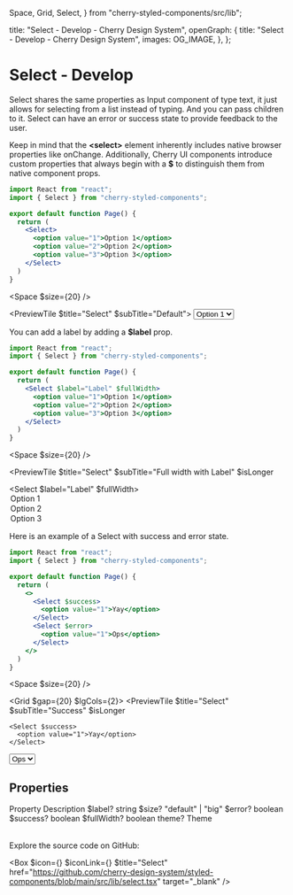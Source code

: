   Space,
  Grid,
  Select,
} from "cherry-styled-components/src/lib";

  title: "Select - Develop - Cherry Design System",
  openGraph: {
    title: "Select - Develop - Cherry Design System",
    images: OG_IMAGE,
  },
};

# Select - Develop

Select shares the same properties as Input component of type text, it just allows for selecting from a list instead of typing. And you can pass children to it. Select can have an error or success state to provide feedback to the user.

Keep in mind that the **\<select>** element inherently includes native browser properties like onChange. Additionally, Cherry UI components introduce custom properties that always begin with a **$** to distinguish them from native component props.

```jsx
import React from "react";
import { Select } from "cherry-styled-components";

export default function Page() {
  return (
    <Select>
      <option value="1">Option 1</option>
      <option value="2">Option 2</option>
      <option value="3">Option 3</option>
    </Select>
  )
}
```

<Space $size={20} />

<PreviewTile $title="Select" $subTitle="Default">
  <Select>
    <option value="1">Option 1</option>
    <option value="2">Option 2</option>
    <option value="3">Option 3</option>
  </Select>
</PreviewTile>

You can add a label by adding a **$label** prop.

```jsx
import React from "react";
import { Select } from "cherry-styled-components";

export default function Page() {
  return (
    <Select $label="Label" $fullWidth>
      <option value="1">Option 1</option>
      <option value="2">Option 2</option>
      <option value="3">Option 3</option>
    </Select>
  )
}
```
<Space $size={20} />

<PreviewTile
  $title="Select"
  $subTitle="Full width with Label"
  $isLonger
>
  <Select $label="Label" $fullWidth>
    <option value="1">Option 1</option>
    <option value="2">Option 2</option>
    <option value="3">Option 3</option>
  </Select>
</PreviewTile>

Here is an example of a Select with success and error state.

```jsx
import React from "react";
import { Select } from "cherry-styled-components";

export default function Page() {
  return (
    <>
      <Select $success>
        <option value="1">Yay</option>
      </Select>
      <Select $error>
        <option value="1">Ops</option>
      </Select>
    </>
  )
}
```
<Space $size={20} />

<Grid $gap={20} $lgCols={2}>
  <PreviewTile
    $title="Select"
    $subTitle="Success"
    $isLonger
  >
    <Select $success>
      <option value="1">Yay</option>
    </Select>
  </PreviewTile>
  <PreviewTile
    $title="Select"
    $subTitle="Error"
    $isLonger
  >
    <Select $error>
      <option value="1">Ops</option>
    </Select>
  </PreviewTile>
</Grid>

## Properties

<Table>
  <TableRow>
    <TableHead>Property</TableHead>
    <TableHead>Description</TableHead>
  </TableRow>
  <TableRow>
    <TableData $code>$label?</TableData>
    <TableData>string</TableData>
  </TableRow>
  <TableRow>
    <TableData $code>$size?</TableData>
    <TableData>"default" | "big"</TableData>
  </TableRow>
  <TableRow>
    <TableData $code>$error?</TableData>
    <TableData>boolean</TableData>
  </TableRow>
  <TableRow>
    <TableData $code>$success?</TableData>
    <TableData>boolean</TableData>
  </TableRow>
  <TableRow>
    <TableData $code>$fullWidth?</TableData>
    <TableData>boolean</TableData>
  </TableRow>
  <TableRow>
    <TableData $code>theme?</TableData>
    <TableData>Theme</TableData>
  </TableRow>
</Table>

Explore the source code on GitHub:

<Box
  $icon={<IconFile />}
  $iconLink={<IconGitHub />}
  $title="Select"
  href="https://github.com/cherry-design-system/styled-components/blob/main/src/lib/select.tsx"
  target="_blank"
/>
